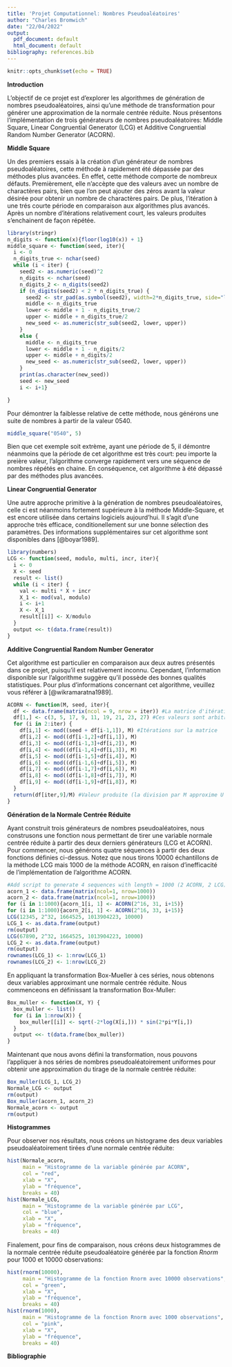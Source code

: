 ```yaml
---
title: 'Projet Computationnel: Nombres Pseudoaléatoires'
author: "Charles Bromwich"
date: "22/04/2022"
output:
  pdf_document: default
  html_document: default
bibliography: references.bib
---
```


```r
knitr::opts_chunk$set(echo = TRUE)
```

**Introduction**  

L'objectif de ce projet est d'explorer les algorithmes de génération de nombres pseudoaléatoires, ainsi qu'une méthode de transformation pour générer une approximation de la normale centrée réduite. Nous présentons l'implémentation de trois générateurs de nombres pseudoaléatoires: Middle Square, Linear Congruential Generator (LCG) et Additive Congruential Random Number Generator (ACORN).

**Middle Square**  

Un des premiers essais à la création d'un générateur de nombres pseudoaléatoires, cette méthode à rapidement été dépassée par des méthodes plus avancées. En effet, cette méthode comporte de nombreux défauts. Premièrement, elle n'accèpte que des valeurs avec un nombre de charactères pairs, bien que l'on peut ajouter des zéros avant la valeur désirée pour obtenir un nombre de charactères pairs. De plus, l'itération à une trés courte période en comparaison aux algorithmes plus avancés. Après un nombre d'itérations relativement court, les valeurs produites s'enchainent de façon répétée.

```r
library(stringr)
n_digits <- function(x){floor(log10(x)) + 1}
middle_square <- function(seed, iter){
  i <- 0
  n_digits_true <- nchar(seed)
  while (i < iter) {
    seed2 <- as.numeric(seed)^2
    n_digits <- nchar(seed)
    n_digits_2 <- n_digits(seed2)
    if (n_digits(seed2) < 2 * n_digits_true) {
      seed2 <- str_pad(as.symbol(seed2), width=2*n_digits_true, side="left", pad="0")
      middle <- n_digits_true
      lower <- middle + 1 - n_digits_true/2
      upper <- middle + n_digits_true/2
      new_seed <- as.numeric(str_sub(seed2, lower, upper))
    }
    else {
      middle <- n_digits_true
      lower <- middle + 1 - n_digits/2
      upper <- middle + n_digits/2
      new_seed <- as.numeric(str_sub(seed2, lower, upper))
    }
    print(as.character(new_seed))
    seed <- new_seed
    i <- i+1}

}
```

Pour démontrer la faiblesse relative de cette méthode, nous générons une suite de nombres à partir de la valeur 0540.

```r
middle_square("0540", 5)
```

Bien que cet exemple soit extrème, ayant une période de 5, il démontre néanmoins que la période de cet algorithme est très court: peu importe la preière valeur, l'algorithme converge rapidement vers une séquence de nombres répétés en chaine. En conséquence, cet algorithme à été dépassé par des méthodes plus avancées.

**Linear Congruential Generator**  

Une autre approche primitive à la génération de nombres pseudoaléatoires, celle ci est néanmoins fortement supérieure à la méthode Middle-Square, et est encore utilisée dans certains logiciels aujourd'hui. Il s'agit d'une approche très efficace, conditionellement sur une bonne sélection des paramètres. Des informations supplémentaires sur cet algorithme sont disponibles dans [@boyar1989].

```r
library(numbers)
LCG <- function(seed, modulo, multi, incr, iter){
  i <- 0
  X <- seed
  result <- list()
  while (i < iter) {
    val <- multi * X + incr
    X_1 <- mod(val, modulo)
    i <- i+1
    X <- X_1
    result[[i]] <- X/modulo
  }
  output <<- t(data.frame(result))
}
```

**Additive Congruential Random Number Generator**  

Cet algorithme est particulier en comparaison aux deux autres présentés dans ce projet, puisqu'il est relativement inconnu. Cependant, l'information disponible sur l'algorithme suggère qu'il possède des bonnes qualités statistiques. Pour plus d'informations concernant cet algorithme, veuillez vous référer à [@wikramaratna1989].

```r
ACORN <- function(M, seed, iter){
  df <- data.frame(matrix(ncol = 9, nrow = iter)) #La matrice d'itération
  df[1,] <- c(3, 5, 17, 9, 11, 19, 21, 23, 27) #Ces valeurs sont arbitraires
  for (i in 2:iter) {
    df[i,1] <- mod((seed + df[i-1,1]), M) #Itérations sur la matrice
    df[i,2] <- mod((df[i-1,2]+df[i,1]), M)
    df[i,3] <- mod((df[i-1,3]+df[i,2]), M)
    df[i,4] <- mod((df[i-1,4]+df[i,3]), M)
    df[i,5] <- mod((df[i-1,5]+df[i,4]), M)
    df[i,6] <- mod((df[i-1,6]+df[i,5]), M)
    df[i,7] <- mod((df[i-1,7]+df[i,6]), M)
    df[i,8] <- mod((df[i-1,8]+df[i,7]), M)
    df[i,9] <- mod((df[i-1,9]+df[i,8]), M)
  }
  return(df[iter,9]/M) #Valeur produite (la division par M approxime U ~ Unif[0,1])
}
```

**Génération de la Normale Centrée Réduite**  

Ayant construit trois générateurs de nombres pseudoaléatoires, nous construsons une fonction nous permettant de tirer une variable normale centrée réduite à partir des deux derniers générateurs (LCG et ACORN). Pour commencer, nous générons quatre séquences à partir des deux fonctions définies ci-dessus. Notez que nous tirons 10000 échantillons de la méthode LCG mais 1000 de la méthode ACORN, en raison d'inefficacité de l'implémentation de l'algorithme ACORN.

```r
#Add script to generate 4 sequences with length = 1000 (2 ACORN, 2 LCG)
acorn_1 <- data.frame(matrix(ncol=1, nrow=1000))
acorn_2 <- data.frame(matrix(ncol=1, nrow=1000))
for (i in 1:1000){acorn_1[i, 1] <- ACORN(2^16, 31, i+15)}
for (i in 1:1000){acorn_2[i, 1] <- ACORN(2^16, 33, i+15)}
LCG(12345, 2^32, 1664525, 1013904223, 10000)
LCG_1 <- as.data.frame(output)
rm(output)
LCG(67890, 2^32, 1664525, 1013904223, 10000)
LCG_2 <- as.data.frame(output)
rm(output)
rownames(LCG_1) <- 1:nrow(LCG_1)
rownames(LCG_2) <- 1:nrow(LCG_2)
```

En appliquant la transformation Box-Mueller à ces séries, nous obtenons deux variables approximant une normale centrée réduite. Nous commenceons en définissant la transformation Box-Muller:

```r
Box_muller <- function(X, Y) {
  box_muller <- list()
  for (i in 1:nrow(X)) {
    box_muller[[i]] <- sqrt(-2*log(X[i,])) * sin(2*pi*Y[i,])
  }
  output <<- t(data.frame(box_muller))
}
```

Maintenant que nous avons défini la transformation, nous pouvons l'appliquer à nos séries de nombres pseudoaléatoirement uniformes pour obtenir une approximation du tirage de la normale centrée réduite:

```r
Box_muller(LCG_1, LCG_2)
Normale_LCG <- output
rm(output)
Box_muller(acorn_1, acorn_2)
Normale_acorn <- output
rm(output)
```

**Histogrammes**  

Pour observer nos résultats, nous créons un histograme des deux variables pseudoaléatoirement tirées d'une normale centrée réduite:

```r
hist(Normale_acorn, 
     main = "Histogramme de la variable générée par ACORN",
     col = "red", 
     xlab = "X",
     ylab = "fréquence",
     breaks = 40)
hist(Normale_LCG, 
     main = "Histogramme de la variable générée par LCG",
     col = "blue", 
     xlab = "X",
     ylab = "fréquence",
     breaks = 40)
```

Finalement, pour fins de comparaison, nous créons deux histogrammes de la normale centrée réduite pseudoaléatoire générée par la fonction *Rnorm* pour 1000 et 10000 observations:

```r
hist(rnorm(10000),
     main = "Histogramme de la fonction Rnorm avec 10000 observations",
     col = "green",
     xlab = "X",
     ylab = "fréquence",
     breaks = 40)
hist(rnorm(1000),
     main = "Histogramme de la fonction Rnorm avec 1000 observations",
     col = "pink",
     xlab = "X",
     ylab = "fréquence",
     breaks = 40)
```

**Bibliographie**  
